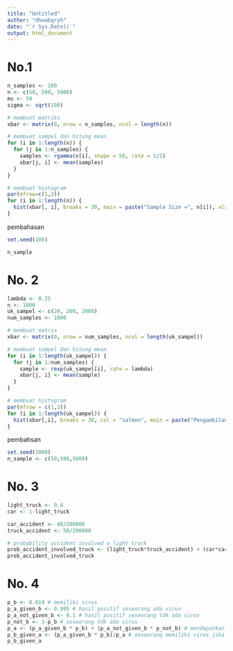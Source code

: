 ---
title: "Untitled"
author: "dhwabqryh"
date: "`r Sys.Date()`"
output: html_document
---

# No.1
```{r}
n_samples <- 100
n <- c(50, 500, 5000)
mu <- 50
sigma <- sqrt(100)

# membuat matriks
xbar <- matrix(0, nrow = n_samples, ncol = length(n))

# membuat sampel dan hitung mean
for (i in 1:length(n)) {
  for (j in 1:n_samples) {
    samples <- rgamma(n[i], shape = 50, rate = 1/2)
    xbar[j, i] <- mean(samples)
  }
}

# membuat histogram
par(mfrow=c(1,3))
for (i in 1:length(n)) {
  hist(xbar[, i], breaks = 30, main = paste("Sample Size =", n[i]), xlab = "Mean", ylab = "Frequency", col = "skyblue", border = "black")
}
```
pembahasan
```{r}
set.seed(100)

n_sample


```



# No. 2
```{r}
lambda <- 0.25
n <- 1000
uk_sampel <- c(20, 200, 2000)
num_samples <- 1000

# membuat matrix
xbar <- matrix(0, nrow = num_samples, ncol = length(uk_sampel))

# membuat sampel dan hitung mean
for (i in 1:length(uk_sampel)) {
  for (j in 1:num_samples) {
    sample <- rexp(uk_sampel[i], rate = lambda)
    xbar[j, i] <- mean(sample)
  }
}

# membuat histogram
par(mfrow = c(1,3))
for (i in 1:length(uk_sampel)) {
  hist(xbar[,i], breaks = 30, col = "salmon", main = paste("Pengambilan Sampel:", uk_sampel[i]), xlab = "Xbar", ylab = "Frequency")
}
```

pembahsan
```{r}
set.seed(1000)
n_sample <- c(50,500,5000)

```



# No. 3
```{r}
light_truck <- 0.4
car <- 1-light_truck

car_accident <- 40/200000
truck_accident <- 50/200000

# probability accident involved a light truck
prob_accident_involved_truck <- (light_truck*truck_accident) + (car*car_accident)
prob_accident_involved_truck
```

# No. 4
```{r}
p_b <- 0.014 # memiliki virus
p_a_given_b <- 0.995 # hasil positif seseorang ada virus
p_a_not_given_b <- 0.1 # hasil positif seseorang tdk ada virus
p_not_b <- 1-p_b # seseorang tdk ada virus
p_a <- (p_a_given_b * p_b) + (p_a_not_given_b * p_not_b) # mendapatkan hasil positif
p_b_given_a <- (p_a_given_b * p_b)/p_a # seseorang memiliki virus jika di tes positif
p_b_given_a
```



